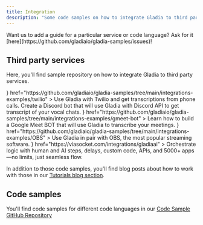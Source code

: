```yaml
---
title: Integration
description: "Some code samples on how to integrate Gladia to third party services"
---
```


<Tip>
  Want us to add a guide for a particular service or code language?
  Ask for it [here](https://github.com/gladiaio/gladia-samples/issues)!
</Tip>

## Third party services

Here, you'll find sample repository on how to integrate Gladia to third party services.

<CardGroup cols={2}>
  <Card
    title="Gladia with Twilio"
    icon={<svg width="30" height="30" viewBox="0 0 256 256" xmlns="http://www.w3.org/2000/svg" preserveAspectRatio="xMidYMid">
    <g fill="#CF272D">
        <path d="M127.86 222.304c-52.005 0-94.164-42.159-94.164-94.163 0-52.005 42.159-94.163 94.164-94.163 52.004 0 94.162 42.158 94.162 94.163 0 52.004-42.158 94.163-94.162 94.163zm0-222.023C57.245.281 0 57.527 0 128.141 0 198.756 57.245 256 127.86 256c70.614 0 127.859-57.244 127.859-127.859 0-70.614-57.245-127.86-127.86-127.86z"/>
        <path d="M133.116 96.297c0-14.682 11.903-26.585 26.586-26.585 14.683 0 26.585 11.903 26.585 26.585 0 14.684-11.902 26.586-26.585 26.586-14.683 0-26.586-11.902-26.586-26.586M133.116 159.983c0-14.682 11.903-26.586 26.586-26.586 14.683 0 26.585 11.904 26.585 26.586 0 14.683-11.902 26.586-26.585 26.586-14.683 0-26.586-11.903-26.586-26.586M69.431 159.983c0-14.682 11.904-26.586 26.586-26.586 14.683 0 26.586 11.904 26.586 26.586 0 14.683-11.903 26.586-26.586 26.586-14.682 0-26.586-11.903-26.586-26.586M69.431 96.298c0-14.683 11.904-26.585 26.586-26.585 14.683 0 26.586 11.902 26.586 26.585 0 14.684-11.903 26.586-26.586 26.586-14.682 0-26.586-11.902-26.586-26.586"/>
    </g>
</svg>
}
    href="https://github.com/gladiaio/gladia-samples/tree/main/integrations-examples/twilio"
  >
    Use Gladia with Twilio and get transcriptions from phone calls.
  </Card>
  <Card
    title="Gladia with Discord"
    icon="discord"
    color="#5865f2"
    href="https://github.com/gladiaio/gladia-samples/tree/main/integrations-examples/discord"
  >
    Create a Discord bot that will use Gladia with Discord API to get transcript of your vocal chats.
  </Card>
  <Card
    title="Gladia with Google Meet"
    icon={
      <svg xmlns="http://www.w3.org/2000/svg" width="30" height="30" fill="none" viewBox="0 0 87.5 72">
        <path fill="#00832d" d="M49.5 36l8.53 9.75 11.47 7.33 2-17.02-2-16.64-11.69 6.44z"/>
        <path fill="#0066da" d="M0 51.5V66c0 3.315 2.685 6 6 6h14.5l3-10.96-3-9.54-9.95-3z"/>
        <path fill="#e94235" d="M20.5 0L0 20.5l10.55 3 9.95-3 2.95-9.41z"/>
        <path fill="#2684fc" d="M20.5 20.5H0v31h20.5z"/>
        <path fill="#00ac47" d="M82.6 8.68L69.5 19.42v33.66l13.16 10.79c1.97 1.54 4.85.135 4.85-2.37V11c0-2.535-2.945-3.925-4.91-2.32zM49.5 36v15.5h-29V72h43c3.315 0 6-2.685 6-6V53.08z"/>
        <path fill="#ffba00" d="M63.5 0h-43v20.5h29V36l20-16.57V6c0-3.315-2.685-6-6-6z"/>
      </svg>
    }
    href="https://github.com/gladiaio/gladia-samples/tree/main/integrations-examples/gmeet-bot"
  >
    Learn how to build a Google Meet BOT that will use Gladia to transcribe your meetings.
  </Card>
  <Card
    title="Gladia with OBS"
    icon={
      <svg height="30" width="30" viewBox="-.035 -.035 75.07 75.07" xmlns="http://www.w3.org/2000/svg">
        <circle cx="37.5" cy="37.5" fill="#302e31" r="35.8" stroke="#fff" strokeWidth="3.47"/>
        <path d="m19.3 18.7c1.1-5.31 4.7-10.1 9.54-12.5-.842.855-1.86 1.51-2.64 2.44-3.19 3.44-4.63 8.42-3.75 13 1.11 6.99 7.68 12.7 14.8 12.6 5.52.247 10.9-2.93 13.6-7.72 5.78.196 11.4 3.18 14.7 7.97 1.69 2.5 3.01 5.43 3.1 8.48-1.07-4.05-3.76-7.65-7.43-9.68-3.55-2-7.91-2.51-11.8-1.33-4.88 1.4-8.91 5.39-10.3 10.3-1.18 3.91-.675 8.22 1.18 11.8-2.58 4.47-7.24 7.66-12.3 8.62-3.89.816-7.98.186-11.6-1.45 3.24.945 6.76 1.11 9.98-.035 4.32-1.43 7.89-4.9 9.46-9.18 1.74-4.66 1.08-10.2-1.85-14.2-2.19-3.15-5.64-5.37-9.39-6.16-1.19-.212-2.39-.308-3.59-.418-1.91-3.85-2.61-8.32-1.65-12.5z" fill="#c4c2c4"/>
      </svg>
    }
    href="https://github.com/gladiaio/gladia-samples/tree/main/integrations-examples/OBS"
  >
    Use Gladia in pair with OBS, the most popular streaming software.
  </Card>
  <Card
    title="Gladia with viaSocket"
    icon={
      <svg height="30" width="30" viewBox="-.035 -.035 75.07 75.07" xmlns="http://www.w3.org/2000/svg">
      <g transform="translate(14,14) scale(0.12,0.12)">
        <path d="M 196,293 L 195,294 L 193,294 L 192,295 L 191,295 L 189,297 L 188,297 L 186,299 L 186,300 L 183,303 L 183,304 L 182,305 L 182,307 L 181,308 L 181,313 L 180,314 L 181,315 L 181,320 L 182,321 L 182,323 L 184,325 L 184,326 L 190,332 L 191,332 L 192,333 L 193,333 L 194,334 L 197,334 L 198,335 L 203,335 L 204,336 L 210,336 L 211,337 L 219,337 L 220,338 L 230,338 L 231,339 L 245,339 L 246,340 L 279,340 L 280,339 L 293,339 L 294,338 L 301,338 L 302,337 L 308,337 L 309,336 L 314,336 L 315,335 L 319,335 L 320,334 L 322,334 L 323,333 L 325,333 L 327,331 L 328,331 L 332,327 L 332,326 L 334,324 L 334,323 L 335,322 L 335,320 L 336,319 L 336,308 L 335,307 L 335,305 L 333,303 L 333,302 L 331,300 L 331,299 L 330,298 L 329,298 L 327,296 L 326,296 L 325,295 L 324,295 L 323,294 L 321,294 L 320,293 L 308,293 L 307,294 L 303,294 L 302,295 L 297,295 L 296,296 L 288,296 L 287,297 L 270,297 L 269,298 L 256,298 L 255,297 L 236,297 L 235,296 L 225,296 L 224,295 L 216,295 L 215,294 L 209,294 L 208,293 Z" fill="#c4c2c4"></path>
        <path d="M 347,132 L 346,133 L 339,133 L 338,134 L 336,134 L 335,135 L 334,135 L 333,136 L 332,136 L 331,137 L 330,137 L 329,138 L 328,138 L 321,145 L 321,146 L 319,148 L 319,149 L 318,150 L 318,152 L 317,153 L 317,154 L 316,155 L 316,160 L 315,161 L 315,167 L 316,168 L 316,172 L 317,173 L 317,175 L 318,176 L 318,177 L 319,178 L 319,179 L 320,180 L 320,181 L 324,185 L 324,186 L 325,186 L 329,190 L 330,190 L 331,191 L 332,191 L 333,192 L 334,192 L 335,193 L 337,193 L 338,194 L 341,194 L 342,195 L 350,195 L 351,194 L 355,194 L 356,193 L 358,193 L 359,192 L 360,192 L 361,191 L 362,191 L 364,189 L 365,189 L 367,187 L 368,187 L 368,186 L 372,182 L 372,181 L 374,179 L 374,178 L 375,177 L 375,175 L 376,174 L 376,172 L 377,171 L 377,156 L 376,155 L 376,153 L 375,152 L 375,151 L 374,150 L 374,149 L 373,148 L 373,147 L 370,144 L 370,143 L 368,141 L 367,141 L 363,137 L 362,137 L 361,136 L 360,136 L 359,135 L 357,135 L 356,134 L 354,134 L 353,133 L 348,133 Z" fill="#c4c2c4"></path>
        <path d="M 169,132 L 168,133 L 161,133 L 160,134 L 158,134 L 157,135 L 155,135 L 153,137 L 152,137 L 151,138 L 150,138 L 143,145 L 143,146 L 141,148 L 141,149 L 140,150 L 140,151 L 139,152 L 139,154 L 138,155 L 138,159 L 137,160 L 137,167 L 138,168 L 138,172 L 139,173 L 139,175 L 140,176 L 140,177 L 141,178 L 141,179 L 142,180 L 142,181 L 145,184 L 145,185 L 146,185 L 151,190 L 152,190 L 153,191 L 154,191 L 155,192 L 156,192 L 157,193 L 158,193 L 159,194 L 163,194 L 164,195 L 172,195 L 173,194 L 177,194 L 178,193 L 180,193 L 181,192 L 182,192 L 183,191 L 184,191 L 186,189 L 187,189 L 189,187 L 190,187 L 190,186 L 194,182 L 194,181 L 195,180 L 195,179 L 197,177 L 197,175 L 198,174 L 198,172 L 199,171 L 199,157 L 198,156 L 198,153 L 197,152 L 197,151 L 196,150 L 196,149 L 195,148 L 195,147 L 192,144 L 192,143 L 191,142 L 191,141 L 190,141 L 189,140 L 188,140 L 185,137 L 184,137 L 183,136 L 182,136 L 181,135 L 179,135 L 178,134 L 176,134 L 175,133 L 170,133 Z" fill="#c4c2c4"></path>
        <path d="M 15,12 L 14,13 L 11,13 L 9,15 L 8,15 L 3,20 L 3,21 L 1,23 L 1,26 L 0,27 L 0,475 L 1,476 L 1,478 L 2,479 L 2,480 L 4,482 L 4,483 L 5,484 L 6,484 L 9,487 L 10,487 L 11,488 L 12,488 L 13,489 L 17,489 L 18,490 L 397,490 L 398,489 L 399,489 L 400,490 L 400,492 L 401,493 L 401,494 L 402,495 L 402,496 L 403,497 L 403,498 L 404,499 L 404,500 L 407,503 L 407,504 L 413,510 L 414,510 L 417,513 L 418,513 L 419,514 L 420,514 L 422,516 L 423,516 L 424,517 L 426,517 L 427,518 L 428,518 L 429,519 L 431,519 L 432,520 L 434,520 L 435,521 L 438,521 L 439,522 L 443,522 L 444,523 L 452,523 L 453,524 L 459,524 L 460,523 L 462,523 L 463,522 L 464,522 L 467,519 L 467,518 L 468,517 L 468,515 L 469,514 L 469,509 L 470,508 L 508,508 L 509,507 L 511,507 L 516,502 L 516,500 L 517,499 L 517,494 L 516,493 L 516,491 L 513,488 L 513,487 L 512,487 L 510,485 L 506,485 L 505,484 L 470,484 L 469,483 L 469,457 L 470,456 L 505,456 L 506,455 L 510,455 L 511,454 L 512,454 L 515,451 L 515,450 L 516,449 L 516,448 L 517,447 L 517,441 L 516,440 L 516,439 L 515,438 L 515,437 L 512,434 L 511,434 L 510,433 L 506,433 L 505,432 L 470,432 L 469,431 L 469,426 L 468,425 L 468,424 L 467,423 L 467,422 L 463,418 L 462,418 L 461,417 L 447,417 L 446,418 L 442,418 L 441,419 L 437,419 L 436,420 L 433,420 L 432,421 L 430,421 L 429,422 L 427,422 L 426,423 L 425,423 L 423,425 L 422,425 L 421,426 L 420,426 L 418,428 L 417,428 L 415,430 L 414,430 L 407,437 L 407,438 L 405,440 L 405,441 L 403,443 L 403,444 L 402,445 L 402,446 L 401,447 L 401,449 L 399,451 L 40,451 L 39,450 L 39,52 L 40,51 L 469,51 L 470,52 L 470,326 L 471,327 L 471,332 L 472,333 L 472,334 L 473,335 L 473,336 L 474,337 L 474,338 L 477,341 L 478,341 L 480,343 L 481,343 L 482,344 L 483,344 L 484,345 L 487,345 L 488,346 L 491,346 L 492,345 L 496,345 L 497,344 L 498,344 L 499,343 L 500,343 L 502,341 L 503,341 L 505,339 L 505,338 L 507,336 L 507,335 L 508,334 L 508,332 L 509,331 L 509,26 L 508,25 L 508,23 L 506,21 L 506,20 L 501,15 L 500,15 L 498,13 L 495,13 L 494,12 Z" fill="#c4c2c4"></path>
      </g>
    </svg>
    }
    href="https://viasocket.com/integrations/gladiaai"
  >
    Orchestrate logic with human and AI steps, delays, custom code, APIs, and 5000+ apps—no limits, just seamless flow.
  </Card>
</CardGroup>

In addition to those code samples, you'll find blog posts about how to work with those in our [Tutorials blog section](https://www.gladia.io/blog).

## Code samples

You'll find code samples for different code languages in our [Code Sample GitHub Repository](https://github.com/gladiaio/gladia-samples)
